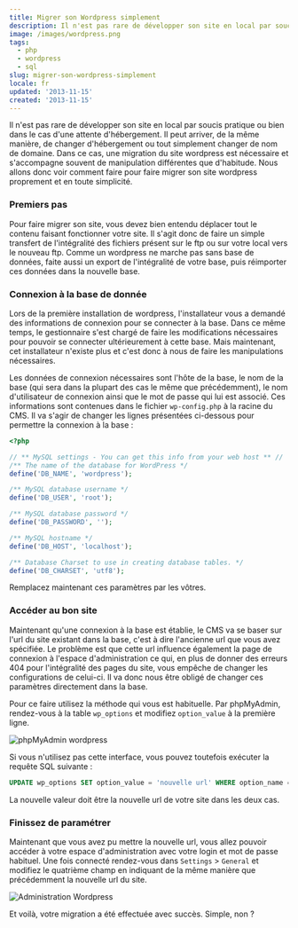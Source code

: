 ```yaml
---
title: Migrer son Wordpress simplement
description: Il n'est pas rare de développer son site en local par soucis pratique ou bien dans le cas d'une attente d'hébergement. Il peut arriver, de la même manière, de changer d'hébergement ou tout simplement changer de nom de domaine. Dans ce cas, une migration du site wordpress est nécessaire et s'accompagne souvent de manipulation différentes que d'habitude. Nous allons donc voir comment faire pour faire migrer son site wordpress proprement et en toute simplicité.
image: /images/wordpress.png
tags:
  - php
  - wordpress
  - sql
slug: migrer-son-wordpress-simplement
locale: fr
updated: '2013-11-15'
created: '2013-11-15'
---
```


Il n'est pas rare de développer son site en local par soucis pratique ou bien dans le cas d'une attente d'hébergement. Il peut arriver, de la même manière, de changer d'hébergement ou tout simplement changer de nom de domaine. Dans ce cas, une migration du site wordpress est nécessaire et s'accompagne souvent de manipulation différentes que d'habitude. Nous allons donc voir comment faire pour faire migrer son site wordpress proprement et en toute simplicité.

### Premiers pas

Pour faire migrer son site, vous devez bien entendu déplacer tout le contenu faisant fonctionner votre site. Il s'agit donc de faire un simple transfert de l'intégralité des fichiers présent sur le ftp ou sur votre local vers le nouveau ftp. Comme un wordpress ne marche pas sans base de données, faite aussi un export de l'intégralité de votre base, puis réimporter ces données dans la nouvelle base.

### Connexion à la base de donnée

Lors de la première installation de wordpress, l'installateur vous a demandé des informations de connexion pour se connecter à la base. Dans ce même temps, le gestionnaire s'est chargé de faire les modifications nécessaires pour pouvoir se connecter ultérieurement à cette base. Mais maintenant, cet installateur n'existe plus et c'est donc à nous de faire les manipulations nécessaires.

Les données de connexion nécessaires sont l'hôte de la base, le nom de la base (qui sera dans la plupart des cas le même que précédemment), le nom d'utilisateur de connexion ainsi que le mot de passe qui lui est associé. Ces informations sont contenues dans le fichier `wp-config.php` à la racine du CMS. Il va s'agir de changer les lignes présentées ci-dessous pour permettre la connexion à la base :

```php
<?php

// ** MySQL settings - You can get this info from your web host ** //
/** The name of the database for WordPress */
define('DB_NAME', 'wordpress');

/** MySQL database username */
define('DB_USER', 'root');

/** MySQL database password */
define('DB_PASSWORD', '');

/** MySQL hostname */
define('DB_HOST', 'localhost');

/** Database Charset to use in creating database tables. */
define('DB_CHARSET', 'utf8');

```

Remplacez maintenant ces paramètres par les vôtres.

### Accéder au bon site

Maintenant qu'une connexion à la base est établie, le CMS va se baser sur l'url du site existant dans la base, c'est à dire l'ancienne url que vous avez spécifiée. Le problème est que cette url influence également la page de connexion à l'espace d'administration ce qui, en plus de donner des erreurs 404 pour l'intégralité des pages du site, vous empêche de changer les configurations de celui-ci. Il va donc nous être obligé de changer ces paramètres directement dans la base.

Pour ce faire utilisez la méthode qui vous est habituelle. Par phpMyAdmin, rendez-vous à la table `wp_options` et modifiez `option_value` à la première ligne.

![phpMyAdmin wordpress](/images/migrer-wordpress1.jpg)

Si vous n'utilisez pas cette interface, vous pouvez toutefois exécuter la requête SQL suivante :

```sql
UPDATE wp_options SET option_value = 'nouvelle url' WHERE option_name = 'siteurl';
```

La nouvelle valeur doit être la nouvelle url de votre site dans les deux cas.

### Finissez de paramétrer

Maintenant que vous avez pu mettre la nouvelle url, vous allez pouvoir accéder à votre espace d'administration avec votre login et mot de passe habituel. Une fois connecté rendez-vous dans `Settings` > `General` et modifiez le quatrième champ en indiquant de la même manière que précédemment la nouvelle url du site.

![Administration Wordpress](/images/migrer-wordpress2.jpg)

Et voilà, votre migration a été effectuée avec succès. Simple, non ?
